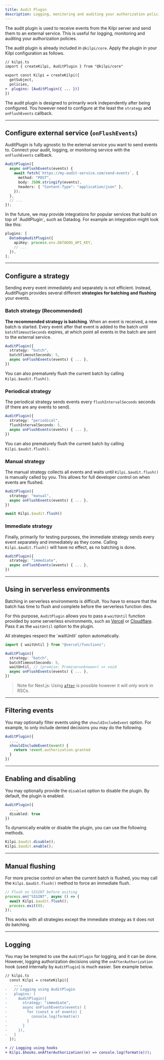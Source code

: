 ```yaml
---
title: Audit Plugin
description: Logging, monitoring and auditing your authorization policies
---
```


The audit plugin is used to receive events from the Kilpi server and send them to an external service. This is useful for logging, monitoring and auditing your authorization policies.

The audit plugin is already included in `@kilpi/core`. Apply the plugin in your Kilpi configuration as follows.

```diff lang="ts"
// kilpi.ts
import { createKilpi, AuditPlugin } from "@kilpi/core"

export const Kilpi = createKilpi({
  getSubject,
  policies,
+  plugins: [AuditPlugin({ ... })]
})
```

The audit plugin is designed to primarily work independently after being configured. You however need to configure at the least the `strategy` and `onFlushEvents` callback.

---

## Configure external service (`onFlushEvents`)

AuditPlugin is fully agnostic to the external service you want to send events to. Connect your audit, logging, or monitoring service with the `onFlushEvents` callback.

```ts
AuditPlugin({
  async onFlushEvents(events) {
    await fetch(`https://my-audit-service.com/send-events`, {
      method: "POST",
      body: JSON.stringify(events),
      headers: { "Content-Type": "application/json" },
    });
  },
  // ...
});
```

<Aside>
  In the future, we may provide integrations for popular services that build on top of `AuditPlugin`, such as Datadog. For example an integration might look like this:

```ts
plugins: [
  DatadogAuditPlugin({
    apiKey: process.env.DATADOG_API_KEY,
    // ...
  }),
];
```

</Aside>

---

## Configure a strategy

Sending every event immediately and separately is not efficient. Instead, AuditPlugin provides several different **strategies for batching and flushing** your events.

### Batch strategy (Recommended)

**The recommended strategy is batching**. When an event is received, a new batch is started. Every event after that event is added to the batch until `batchTimeoutSeconds` expires, at which point all events in the batch are sent to the external service.

```ts {2-3}
AuditPlugin({
  strategy: "batch",
  batchTimeoutSeconds: 5,
  async onFlushEvents(events) { ... },
})
```

You can also prematurely flush the current batch by calling `Kilpi.$audit.flush()`.

### Periodical strategy

The periodical strategy sends events every `flushIntervalSeconds` seconds (if there are any events to send).

```ts {2-3}
AuditPlugin({
  strategy: "periodical",
  flushIntervalSeconds: 5,
  async onFlushEvents(events) { ... },
})
```

You can also prematurely flush the current batch by calling `Kilpi.$audit.flush()`.

### Manual strategy

The manual strategy collects all events and waits until `Kilpi.$audit.flush()` is manually called by you. This allows for full developer control on when events are flushed.

```ts {2}
AuditPlugin({
  strategy: "manual",
  async onFlushEvents(events) { ... },
})

await Kilpi.$audit.flush()
```

### Immediate strategy

Finally, primarily for testing purposes, the immediate strategy sends every event separately and immediately as they come. Calling `Kilpi.$audit.flush()` will have no effect, as no batching is done.

```ts {2}
AuditPlugin({
  strategy: "immediate",
  async onFlushEvents(events) { ... },
})
```

---

## Using in serverless environments

Batching in serverless environments is difficult. You have to ensure that the batch has time to flush and complete before the serverless function dies.

For this purpose, `AuditPlugin` allows you to pass a `waitUntil` function provided by some serverless environments, such as [Vercel](https://vercel.com/docs/functions/functions-api-reference/vercel-functions-package#waituntil) or [Cloudflare](https://developers.cloudflare.com/workers/runtime-apis/context/#waituntil). Pass it as the `waitUntil` option to the plugin.

<Aside>All strategies respect the `waitUntil` option automatically.</Aside>

```ts {1,6}
import { waitUntil } from "@vercel/functions";

AuditPlugin({
  strategy: "batch",
  batchTimeoutSeconds: 5,
  waitUntil, // (promise: Promise<unknown>) => void
  async onFlushEvents(events) { ... },
})
```

> Note for Next.js: Using [`after`](https://nextjs.org/docs/app/api-reference/functions/after) is possible however it will only work in RSCs.

---

## Filtering events

You may optionally filter events using the `shouldIncludeEvent` option. For example, to only include denied decisions you may do the following.

```ts
AuditPlugin({
  ...,
  shouldIncludeEvent(event) {
    return !event.authorization.granted
  }
})
```

---

## Enabling and disabling

You may optionally provide the `disabled` option to disable the plugin. By default, the plugin is enabled.

```ts
AuditPlugin({
  ...,
  disabled: true
})
```

To dynamically enable or disable the plugin, you can use the following methods.

```ts
Kilpi.$audit.disable();
Kilpi.$audit.enable();
```

---

## Manual flushing

For more precise control on when the current batch is flushed, you may call the `Kilpi.$audit.flush()` method to force an immediate flush.

```ts
// Flush on SIGINT before exiting
process.on("SIGINT", async () => {
  await Kilpi.$audit.flush();
  process.exit(0);
});
```

This works with all strategies except the immediate strategy as it does not do batching.

---

## Logging

You may be tempted to use the `AuditPlugin` for logging, and it can be done. However, logging authorization decisions using the `onAfterAuthorization` hook (used internally by `AuditPlugin`) is much easier. See example below.

```diff lang="ts"
// kilpi.ts
  const Kilpi = createKilpi({
    ...,
-   // Logging using AuditPlugin
-   plugins: [
-     AuditPlugin({
-       strategy: "immediate",
-       async onFlushEvents(events) {
-         for (const e of events) {
-           console.log(format(e))
-         }
-       }
-     }),
-   ]
  });

+ // Logging using hooks
+ Kilpi.$hooks.onAfterAuthorization((e) => console.log(format(e)));
```
